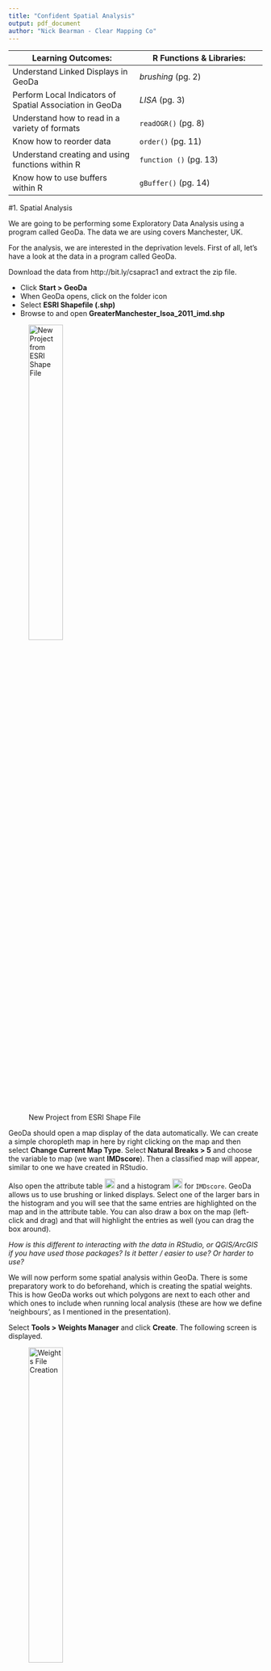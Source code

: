 ```yaml
---
title: "Confident Spatial Analysis"
output: pdf_document
author: "Nick Bearman - Clear Mapping Co"
---
```


Learning Outcomes: | R Functions & Libraries:  
-------- | --------  
Understand Linked Displays in GeoDa  |  *brushing* (pg. 2)  
Perform Local Indicators of Spatial Association in GeoDa | *LISA* (pg. 3)  
Understand how to read in a variety of formats | `readOGR()` (pg. 8)  
Know how to reorder data | `order()` (pg. 11)  
Understand creating and using functions within R | `function ()` (pg. 13)  
Know how to use buffers within R  | `gBuffer()` (pg. 14)  
<!-- Tables have a max line length, if it is too long, the table gets shrunk -->


#1. Spatial Analysis

We are going to be performing some Exploratory Data Analysis using a program called GeoDa. The data we are using covers Manchester, UK. 

For the analysis, we are interested in the deprivation levels. First of all, let's have a look at the data in a program called GeoDa.

Download the data from http://bit.ly/csaprac1 and extract the zip file. 

- Click **Start > GeoDa** 
- When GeoDa opens, click on the folder icon 
- Select **ESRI Shapefile (.shp)** 
- Browse to and open **GreaterManchester_lsoa_2011_imd.shp** 

![New Project from ESRI Shape File](images/geoda-file-open-shape-file.png){ height=40% }

GeoDa should open a map display of the data automatically. We can create a simple choropleth map in here by right clicking on the map and then select **Change Current Map Type**. Select **Natural Breaks > 5** and choose the variable to map (we want **IMDscore**). Then a classified map will appear, similar to one we have created in RStudio. 

Also open the attribute table ![Attribute Table](images/attribute-table.png){ height=20 } and a histogram ![Histogram](images/histogram.png){ height=20 } for `IMDscore`. GeoDa allows us to use brushing or linked displays. Select one of the larger bars in the histogram and you will see that the same entries are highlighted on the map and in the attribute table. You can also draw a box on the map (left-click and drag) and that will highlight the entries as well (you can drag the box around). 

*How is this different to interacting with the data in RStudio, or QGIS/ArcGIS if you have used those packages? Is it better / easier to use? Or harder to use?*

We will now perform some spatial analysis within GeoDa. There is some preparatory work to do beforehand, which is creating the spatial weights. This is how GeoDa works out which polygons are next to each other and which ones to include when running local analysis (these are how we define 'neighbours', as I mentioned in the presentation).

Select **Tools > Weights Manager** and click **Create**.  The following screen is displayed. 

![Weights File Creation](images/weights.png){ height=40% }

Select **Add ID Variable...** and accept the default name. You now need to choose the neighbourhood weight method.  Select **Queen Contiguity** and click **Create**.  The neighbourhood weight matrix is saved in a file.  A suggested name is given.  This is the LSOA shape file name with a suffix of .gal.  Select **Save** and after a few seconds you should see a message Weights file “manchester_LSOA_IMD.gal” created successfully. Click **OK** on this window and **Close** on the Weights File Creation window. The Weights Manager window should show the details of the neighbours you have just selected. 

Click **Histogram** and you can see how many neighbours each polygon has. In my data, five is the most common number of neighbours. Close this and open the **Connectivity Map**, which shows the neighbours for each polygon. Close this and the Weights Manager when you are happy with it. 

##Moran's I

We can now start to explore the spatial patterns of the model we want to develop.  Click on the **Space** item on the GeoDa menu.  First we are going to look at the global indicator of spatial autocorrelation.  Select the first menu item **Univariate Moran’s I**.  A list of variables is displayed.  Choose the `IMDscore` variable.  Select the weights file we created earlier. 

![Moran's I](images/morans-i.png){ height=40% }

A new window opens with a scatterplot of the HWIND variable and the ‘lagged IMDscore’ variable.  The ‘lagged IMDscore’ variable is the value of the IMD Score for the selected neighbourhood and its neighbours as defined when we set the spatial weights.  The scatter-plot suggests a positive correlation between the variables.  This means that there is a weak positive spatial autocorrelation. It has a value of 0.2534 confirming this positive spatial autocorrelation. We will now look at the local indicators of spatial association.  

##Local Indicators of Spatial Association (LISA)

Select **Space > Univariate Local Moran's I**.  Select the `IMDscore` variable from the list displayed and select the weights file used earlier (it should be selected automatically).  A screen with three checkboxes is shown.  Check all three and click **OK**.  A number of windows are produced.  The scatterplot is the same as we produced in the previous section. The two maps shown below are produced.  You will probably need to expand them to full screen to see the legends and patterns displayed.

![LISA Cluster and Significance Maps](images/lisa.png){ height=35% }

The first map shows the extent to which neighbouring areas are clustered:  
  
- red areas are neighbourhoods with a high proportion of deprived areas surrounded by similar neighbourhoods 
- darker blue areas are neighbourhoods with a low proportion of deprived areas surrounded by similar neighbourhoods 
- lighter blue areas are neighbourhoods with a low proportion of deprived areas surrounded by neighbourhoods with a high proportion of deprived areas 
- pink areas are neighbourhoods with a high proportion of deprived areas surrounded by neighbourhoods with a low proportion of deprived areas 
- white areas are neighbourhoods where the surrounding neighbourhoods do not generate a statistically significant relationship. 

The second map shows the level of statistical significance.  The values are 0.05, 0.01, 0.001 and 0.0001.

We can see that areas of high and low deprivation cluster together.

Now that we have the clustering output, we can save these to the shapefile and then load them into R to map or to do other analysis. *Moving data from one GIS application to another is something that happens regularly with some of the projects I am working on!* 

Right click on the map and choose **Save Results**. Tick all three boxes (to save all of the results). This will create a new variable in the shapefile for each of the results we are saving. It should look like this:

![Saving LISA Results](images/save-lisa.png){ height=30% }

Open the attribute table and you can see the three new variables on the right hand side of the table. Click the Save button to save the updated shapefile. **We have now clicked Save twice - this is needed as only the save button on the main window will actually write the file to disk.**

##Moran's I in R (optional exercise)

We can also perform the same analysis in R. Load this shapefile back into RStudio - I will let you work out the code required! *Remember you will need to load the library **rgdal** to read spatial data.*

```r
#load library
library(rgdal)
#read in file
GreaterManchester_lsoa_2011_imd_cluster <- readOGR(".", "GreaterManchester_lsoa_2011_imd_cluster")
```

Your data should look like this:

```r
head(GreaterManchester_lsoa_2011_imd_cluster@data)
```

To do the Moran's I analysis, we need another library:

```r
#load the library
  library(spdep)
#work out the neighbours
  GreaterManchester_lsoa_nb <- poly2nb(GreaterManchester_lsoa_2011_imd_cluster)
#reformat the list of neighbours to a weight matrix
  GreaterManchester_lsoa_lw <- nb2listw(GreaterManchester_lsoa_nb)
#run the test
  moran.test(GreaterManchester_lsoa_2011_imd_cluster@data$IMDscore, GreaterManchester_lsoa_lw)
```

This gives us the Moran's I statistic, as well as some associated variables. It is possible to run a whole range of analysis, which goes beyond the scope of this course. 

#2. Mapping Recap

We are going to be looking at a range of data for Greater Manchester and we'll be using both RStudio and GeoDa. 

This is a good time to remind you about using scripts (i.e. make sure you use one!). It's also a good idea to use the project facility within RStudio. To do this, open RStudio, click **File > New Project...**. Then click **New Directory > Empty Project**, select a folder (e.g. Documents) and then type a new folder name where the project will be saved. Finally click **Create Project**. This will be your working directory. 

First, let's load one of the libraries we need. 

```r
library(rgdal)
```

Next, read in some data and plot the data.

```r
#download data
  download.file("http://www.nickbearman.me.uk/data/r/GreaterManchester_lsoa_2011.zip",
                "GreaterManchester_lsoa_2011.zip")
#unzip
  unzip("GreaterManchester_lsoa_2011.zip")
#read in data
  manchester_lsoa <- readOGR(".", "GreaterManchester_lsoa_2011")
```

```r
#plot data
  plot(manchester_lsoa)
```

Each LSOA has a code and a name, we are looking at a range of IMD values; we need to join the spatial data to the attribute data. Download the IMD data from http://bit.ly/2kFAlex (or https://www.gov.uk/government/uploads/system/uploads/attachment_data/file/467774/File_7_ID_2015_All_ranks__deciles_and_scores_for_the_Indices_of_Deprivation__and_population_denominators.csv). This file contains the IMD data for 2015 for all LSOAs in England.

*There are 3 measures in this data - the IMD score, rank and decile. We will primarily be using the score, where the area with the highest score is the most deprived (with a rank of 1 and in the first decile).*

Download the CSV file to your working directory, rename it to something more sensible and read it in:

*Renaming files with long names to a much shorter file name is a good way of avoiding typos.*

```r
imd <- read.csv("data/File_7_ID_2015_All_ranks__deciles_and_scores_for_the_Indices_of_Deprivation__and_population_denominators.csv", header = TRUE)
```

```r
imd <- read.csv("imd.csv", header = TRUE)
```

Using `head(imd)` we can see some of the field names are rather long. Shorten them in RStudio (using the code below). For the moment we only need the IMD Score, Rank and Decile fields. Delete the others and we can always add them back in later if we need them *(this is an advantage of having a well-commented script!)*. 

```r
imd <- imd[,1:7]
colnames(imd) <- c("LSOAcode","LSOAname","LADcode","LADname","IMDscore","IMDrank","IMDdecile")
```

Next, we need to join the data together. 

```r
manchester_lsoa@data <- merge(manchester_lsoa@data,imd,by.x="CODE",by.y="LSOAcode", all.x=TRUE)
```

You should have something like this:

```r
head(manchester_lsoa@data)
```

We can also now plot the IMD score across Greater Manchester (this code should be familiar to you!):

```r
#load libraries
  library(maptools)
  library(classInt)
  library(RColorBrewer)
#select variable to map
  var <- manchester_lsoa@data[,"IMDscore"]
#set colours & breaks
  breaks <- classIntervals(var, n = 6, style = "fisher")
  my_colours <- brewer.pal(6, "Blues")
#plot map
  plot(manchester_lsoa, col = my_colours[findInterval(var, breaks$brks, all.inside = TRUE)], 
       axes = FALSE, border = rgb(0.8,0.8,0.8,0)) 
  #the 4th parameter in the RGB value is transparency and 
  #0 means transparent (so we don't get a border at all).
#draw legend
  legend(x = 350382, y = 392310, legend = leglabs(breaks$brks), fill = my_colours, 
         bty = "n", cex = 0.7)
#add a title
  title("Greater Manchester: IMD 2015 Score by LSOA")
```

Now we have a map of IMD by LSOA in Greater Manchester. 

**Make sure you are happy with the code you have used. Check the glossary, help in RStudio (`?functionname`) or Google for any functions you have not come across before.**


#3. Public Transport and Deprivation

Public transport has an important role to play in tackling deprivation. We can use RStudio to see where the trams in Manchester run and how they relate to deprived areas. 

Firstly, load the tramline data, available as a GeoJSON file. This is a different type of file to a shape file and is an XML based format (open it in Notepad if you are interested in how it is structured). `readOGR()` can read all sorts of file formats, so we can adapt the code easily. 

```r
#download data
  download.file("http://www.nickbearman.me.uk/data/r/tram.zip","tram.zip")
#unzip
  unzip("tram.zip")
#read in tramline data
  tramlines <- readOGR(dsn = "tramlines.geojson", layer = "OGRGeoJSON")
#read in CSV with tram station locations
  tram_stations_CSV <- read.csv("metrolink-stations.csv", header = TRUE)
```

We also need the tram stations, which are only available as a CSV file with Eastings and Northings. 

Read the CSV file in (metrolink-stations.csv) and it should look like this:

```r
head(tram_stations_CSV)
```

We now need to convert this to a `SpatialPointsDataFrame`, like with the crime data in the Introduction course. 

From `head(tram_stations_CSV)`, we can see that the data consists of a number of columns, each with a heading. Two of these are called **X** and **Y** – these are the columns that give the coordinates (Eastings and Northings, as they are in BNG) of each station in the data you have just downloaded. There are also other columns, with various information. At the moment, the data is just in a data frame object - not any kind of spatial object.  To turn it into a SpatialPointsDataFrame, enter the following:

```r
#extract coordinates
  coords <- cbind(Easting = tram_stations_CSV$X, Northing = tram_stations_CSV$Y)
#create spatialPointsDataFrame, removing coordinates from the @data element
#we can use the same projection information as manchester_lsoa as we know it is identical
  tram_stations <- SpatialPointsDataFrame(coords, tram_stations_CSV[, -(1:2)], 
                                    proj4string = manchester_lsoa@proj4string)
```

This creates a ```SpatialPointsDataFrame``` object. This second line (starting `coords`) prepares the coordinates into a form that the ```SpatialPointsDataFrame``` can use. The ```SpatialPointsDataFrame``` function on the forth line takes three arguments - the first is coordinates, created in the line above. The second argument is the data frame **minus** (i.e. not including) columns 1 and 2 - this is what ```-(1:2)``` indicates.  These columns provide all the non-geographical data from the data frame.  The third is the coordinate system that the data is currently in (British National Grid). The resulting object ```tram_stations``` is a spatial points geographical shape object,  whose points are each recorded crime in the data set you download.  

Try `head(tram_stations@data)` to see the attribute table, similar to earlier. 

We can also plot the data, on top of the Greater Manchester LSOAs. Note the change in colour (`col`) and size (`cex` for points and `lwd` for lines), to make the lines and stations more visible. We can also use different symbols, by substituting in `pch = 1` for `pch="."`. Try searching in Google "R plot pch" and see what the different options are. 

```r
#plot LSOAs
plot(manchester_lsoa)
#plot tram lines, in blue
plot(tramlines, col = "blue", lwd = 5, add = TRUE)
#plot stations, in red
plot(tram_stations, pch = ".", col = "red", cex = 5, add = TRUE)
```

We can see what the deprivation level is at each tram station, using a point in polygon analysis. The points are the tram stations and the polygons are the LSOAs. 

```r
# This is another R package, allowing GIS overlay operations
  library(rgeos) 
# this extracts the tram stations that are over the LSOAs (all of them in our case)
  z <- tram_stations[!is.na(over(tram_stations, geometry(manchester_lsoa))),]
# this takes the attribute data from the LSOA that contain the tram_stations, 
  #and adds it to the data frame of z     
    z@data <- data.frame(z@data, na.omit(over(tram_stations, manchester_lsoa)))
#this copies the project from tram_stations to z    
    z@proj4string <- tram_stations@proj4string
#copy z to tram_stations_joined
    tram_stations_joined <- z
#preview data
    head(tram_stations_joined)
```

Z is just a temporary variable to hold the updated tram_stations information. If we wanted to be tidy, we should really delete the z variable when we have finished: `rm(z)` 

##Reordering data

There is an `order()` function in R that allows us to reorder data. This is particularly useful if we want to display the 10 most and 10 least deprived stations! This code below creates a new variable with the data in a different order.

```r
tram_stations_joined_reordered <- tram_stations_joined[order(tram_stations_joined@data$IMDscore,
                                                             decreasing = TRUE),]
```

We can then plot the top and bottom 10 stations:

```r
plot(tram_stations_joined_reordered[1:10,], col = "red")
plot(tram_stations_joined_reordered[81:91,], col = "blue", add = TRUE)
```
  
So, which tram stop is the most deprived? and which is the least deprived?
  
```r
#most deprived
tram_stations_joined_reordered[1,]
#least deprived
tram_stations_joined_reordered[91,]
```

Can you create a map similar to this (see over), with the 10 most deprived stations in red and the top 10 least deprived stations in blue as well as identifying the most and least deprived stations? As an optional extra, see if you can include an appropriate legend and title.

```r
plot(tramlines)
plot(tram_stations, pch=".", cex = 3, add = TRUE)
plot(tram_stations_joined_reordered[1:10,], pch=".", cex = 5, col = "red", add = TRUE)
plot(tram_stations_joined_reordered[81:91,], pch=".", cex = 5, col = "blue", add = TRUE)
plot(tram_stations_joined_reordered[1,], pch=".", cex = 9, col = "red", add = TRUE)
plot(tram_stations_joined_reordered[91,], pch=".", cex = 9, col = "blue", add = TRUE)
```

##Creating a Function (optional exercise)

The code for doing a spatial join can easily be turned into a function within R. A function allows us to repeat a section of code with different data, without having to type out all of the lines again. This also hides some of the complexity from the user. For example, if we wanted to do a spatial join between railway stations and LSOAs, we could just substitute railway stations for trams. A function we have written ourselves works exactly the same way as many other functions we have used (`read.csv()`, `readOGR()`, etc.). Running a `SpatialJoin()` function we have written would look a bit like this:

```r
tram_stations_joined <- SpatialJoin(tram_stations, manchester_lsoa)
```

Where `tram_stations` and `manchester_lsoa` are the parameters, `SpatialJoin` the function name and `tram_stations_joined` the output. Currently, if you ran the line above, R would give an error message, as it doesn't know what that function is. To create the function (and it will appear in the environment list on the right) run this code:

```r
#function to join points with the attribute data of the polygons they overlay
SpatialJoin <- function(pts, polys) {
  #error checking
    if (!inherits(polys, "SpatialPolygonsDataFrame")) 
        stop("MUST BE SP SpatialPolygonsDataFrame OBJECT")
    if ((inherits(pts, "SpatialPointsDataFrame") | inherits(pts, "SpatialPoints")) == FALSE) 
        stop("Must be sp SpatialPointsDataFrame object")
  #extract points in overlay
    z <- pts[!is.na(over(pts, geometry(polys))),]
  #join attribute data  
    z@data <- data.frame(z@data, na.omit(over(pts,polys)) )
  #update projection
    z@proj4string <- pts@proj4string
  #return z
    z
}     
```

In a function it is common to use generic terms to refer to the inputs and outputs (e.g. pts, polys, z), because the function doesn't know (or care) whether we are dealing with tram stations or railway stations - it just cares that it is a point (or polygon) layer. 

This is where error checking comes in, which is what takes up the first half of the function. These check whether the poly variable is a polygon and the pts variable a points layer. If they are not, it will stop running and generate an error message. Try creating the function and running it. 

We can then repeat the process of working out which train station is the most and least deprived. The train stations for Manchester are included in the tram.zip file as rail-stations.geojson (originally from https://data.gov.uk/dataset/metrolink-and-rail-stations). Try writing the code to read the data in, join it, reorder it and display it on the map. 


##Tram Stop Buffers

Currently we have been looking at just the LSOA each tram stop is within. However we could look at the LSOAs that are within a set distance (for example a 15 minute walk) of each tram stop. Why do you think we might we want to do this?

For this, we need to use a buffer - a circle of a set distance around each tram stop. At a speed of 3 mph, this is equal to about 1.2km. We can use the `gBuffer` function, from the `rgeos` library. 

```r
#plot the tram stations
  plot(tram_stations_joined)
#calculate the buffer (distance is 1200 meters)
  tram_stations_joined_buffer <- gBuffer(tram_stations_joined, width = 1200, byid = TRUE)
#plot the buffer (add to existing plot)
  plot(tram_stations_joined_buffer, add = TRUE)
```

We now have the buffers (the circles) for each tram station. There are a number of different ways we can look at how the buffers and LSOAs relate to one another. We are going to look at a quite simple approach - convert the LSOAs to points and for each buffer take the average deprivation level of the LSOAs within the buffer. 

**There are a number of limitations with this method and this is something to think about as you work through this process: how could you do the analysis differently in the future?**

First, we need to convert the LSOA polygons into points. Fortunately, there is a function (`gCentroid()`) which is part of the `rgeos` package which will do this for us. This calculates the centre point (centroid) for each LSOA. The function creates a `SpatialPoints` variable, which doesn't have an attribute table (`@data`), so we need to copy this over manually.

```r
#convert polygons to points  
  manchester_lsoa_points <- gCentroid(manchester_lsoa, byid = TRUE)  
  plot(manchester_lsoa_points)
#create coordinates
  coords = data.frame(manchester_lsoa_points@coords[,1:2])
#create SpatialPointsDataFrame using coords and data
  manchester_lsoa_points <- SpatialPointsDataFrame(coords, data=data.frame(
    manchester_lsoa@data$IMDscore), proj4string= manchester_lsoa@proj4string)
#plot points  
  plot(manchester_lsoa_points)
#show head
  head(manchester_lsoa_points@data)
#plot first tram station
  plot(tram_stations_joined_buffer[1,])  
#plot lsoa points on top
  plot(manchester_lsoa_points, add = TRUE)  
```

Now we have the train stations buffers as polygons and the LSOAs as points (as shown in the plot above). We can do the overlay manually by plotting the different data sets on top of one another (as we did above). However, R is unable to link each tramstop with the LSOAs within the buffer. For this we need to get R to do the overlay and save the associated information - i.e. the average IMD score for each tram station, based on the buffer. 

```r
#Create point in polygon list
  o <- over(tram_stations_joined_buffer,manchester_lsoa_points,returnList=TRUE)
#View length of the list
  length(o)
#If we examine the object o, we will see also see that this comprises a list of dataframes. 
#The summary function tells you about an object - head, is used to wrap around the function 
#so only the first six elements are shown
  head(summary(o))
#View an item from the list (in this case sixth) (i.e. the sixth tram station and all of 
#the LSOAs that are linked with it)
  o[[6]]
#get a list of those LSOAs that are within this buffer using the rownames
#make them numeric
  row_o <- as.numeric(rownames(o[[6]]))
#plot tram station buffer number 6
  plot(tram_stations_joined_buffer[6,])
#Plot all the LSOA centroids
  plot(manchester_lsoa_points,pch=19,cex=.5,col="#7F7F7F",add=TRUE)
#Plot those LSOA centroids which are inside the buffer - i.e. we use the row_o to select the rows
  plot(manchester_lsoa_points[row_o,],pch=15,cex=1,col="#FF4500",add=TRUE)
```

This shows the tram station buffer (the circle), all of the LSOA centroids (grey dots) and those LSOA centroids within the buffer (red squares). For each tram buffer, we need to calculate the average IMD score, as we are likely to have a range of deprivation levels within the tram station buffer. The `colMeans()` function will calculate the mean value for each column (as you might have guessed!). We want to do this for each tram station buffer and the `lapply()` function allows us to do this - to apply a function (`colMeans()`) across the list of tram station buffers. We can then join this back onto the tram_stations data frame. 

```r
  average_deprivation <- lapply(o, colMeans)
#View the first six items from the list
  average_deprivation[1:6]
#collapse list back into a normal data frame
  tram_deprivation <- data.frame(matrix(unlist(average_deprivation),
                                        nrow=length(average_deprivation), byrow=T))
#Change the column names to something sensible
  colnames(tram_deprivation) <- c("average_deprivation")
#This should look like
  head(tram_deprivation)
#Join - the ordering has not been changed so this is valid
  tram_stations@data <- cbind(tram_stations@data,tram_deprivation)
#show data
  head(tram_stations@data)
```  

We now have the average deprivation for each tram stop. **How is this different to our previous measure? What are the limitations?** Plot a map of your results. 
  
- Discuss your results with a neighbour. How could the deprivation be calculated differently? 
- Try running the analysis with a different buffer. How easy is this within R compared to another GIS? 
- How about doing a polygon polygon overlay? How easy is this in R compared to another GIS? *See http://gis.stackexchange.com/questions/140504/extracting-intersection-areas-in-r for some interesting suggestions.*

*If you want to install additional libraries, you can do this, but on centrally managed machines, it will only install onto that machine, so if you use a different machine you may need to rerun the installation command.*

##Future Developments (optional exercise)

We can extend this principle to look at groups of tram stops (either using just the stop location, or the buffer approach. For example, let's say there are some prospective new tram routes which could be built (see `future_tramlines` and `future_tramstops`).

We need to decide which route is the most important. For this exercise we are going to say that the route that gives access to the most deprived area(s) will be our recommended route (obviously there are many other factors that could be involved!). 

**Analyse the prospective new routes to see which reaches the areas with highest deprivation levels.**


  
  
  
This practical was written using GeoDa 1.8.16, R 3.4.0 and RStudio 1.0.143. 

This work is licensed under the Creative Commons Attribution-ShareAlike 4.0 International License. To view a copy of this license, visit http://creativecommons.org/licenses/by-sa/4.0/deed.en. The latest version of the PDF is available from https://github.com/nickbearman/confident-spatial-analysis. This version was created on `r format(Sys.time(), '%d %B %Y')`. 
